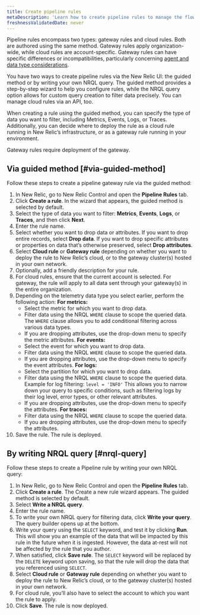```yaml
---
title: Create pipeline rules
metaDescription: 'Learn how to create pipeline rules to manage the flow of data from your monitored entities to New Relic.'
freshnessValidatedDate: never
---
```


Pipeline rules encompass two types: gateway rules and cloud rules. Both are authored using the same method. Gateway rules apply organization-wide, while cloud rules are account-specific. Gateway rules can have specific differences or incompatibilities, particularly concerning [agent and data type considerations]().

You have two ways to create pipeline rules via the New Relic UI: the guided method or by writing your own NRQL query. The guided method provides a step-by-step wizard to help you configure rules, while the NRQL query option allows for custom query creation to filter data precisely. You can manage cloud rules via an API, too.

When creating a rule using the guided method, you can specify the type of data you want to filter, including Metrics, Events, Logs, or Traces. Additionally, you can decide where to deploy the rule as a cloud rule running in New Relic’s infrastructure, or as a gateway rule running in your environment. 

<Callout variant="important">

Gateway rules require deployment of the gateway.

</Callout>

## Via guided method [#via-guided-method]

Follow these steps to create a pipeline gateway rule via the guided method:

1. In New Relic, go to New Relic Control and open the **Pipeline Rules** tab.
2. Click **Create a rule**. In the wizard that appears, the guided method is selected by default.
3. Select the type of data you want to filter: **Metrics**, **Events**, **Logs**, or **Traces**, and then click **Next**.
4. Enter the rule name.
5. Select whether you want to drop data or attributes. If you want to drop entire records, select **Drop data**. If you want to drop specific attributes or properties on data that’s otherwise preserved, select **Drop attributes**.
6. Select **Cloud rule** or **Gateway rule** depending on whether you want to deploy the rule to New Relic’s cloud, or to the gateway cluster(s) hosted in your own network.
7. Optionally, add a friendly description for your rule.
8. For cloud rules, ensure that the current account is selected. For gateway, the rule will apply to all data sent through your gateway(s) in the entire organization.
9. Depending on the telemetry data type you select earlier, perform the following action:
   **For metrics:**
   - Select the metric for which you want to drop data. 
   - Filter data using the NRQL `WHERE` clause to scope the queried data. The `WHERE` clause allows you to add conditional filtering across various data types.
   - If you are dropping attributes, use the drop-down menu to specify the metric attributes.
	**For events:**
   - Select the event for which you want to drop data.
   - Filter data using the NRQL `WHERE` clause to scope the queried data.
   - If you are dropping attributes, use the drop-down menu to specify the event attributes.
	**For logs:**
   - Select the partition for which you want to drop data.
   - Filter data using the NRQL `WHERE` clause to scope the queried data.
     Example for log filtering: `level = 'INFO'`
     This allows you to narrow down your query to specific conditions, such as filtering logs by their log level, error types, or other relevant attributes.  
   - If you are dropping attributes, use the drop-down menu to specify the attributes.
	**For traces:**
   - Filter data using the NRQL `WHERE` clause to scope the queried data.
   - If you are dropping attributes, use the drop-down menu to specify the attributes.
10. Save the rule. The rule is deployed.

## By writing NRQL query [#nrql-query]

Follow these steps to create a Pipeline rule by writing your own NRQL query:

1. In New Relic, go to New Relic Control and open the **Pipeline Rules** tab.
2. Click **Create a rule**. The Create a new rule wizard appears. The guided method is selected by default.
3. Select **Write a NRQL query**.
4. Enter the rule name.
5. To write your own NRQL query for filtering data, click **Write your query**. The query builder opens up at the bottom.
6. Write your query using the `SELECT` keyword, and test it by clicking **Run**. This will show you an example of the data that will be impacted by this rule in the future when it is ingested. However, the data at-rest will not be affected by the rule that you author. 
7. When satisfied, click **Save rule**. The `SELECT` keyword will be replaced by the `DELETE` keyword upon saving, so that the rule will drop the data that you referenced using `SELECT`.
8. Select **Cloud rule** or **Gateway rule** depending on whether you want to deploy the rule to New Relic’s cloud, or to the gateway cluster(s) hosted in your own network.
9. For cloud rule, you’ll also have to select the account to which you want the rule to apply.
10. Click **Save**. The rule is now deployed.

